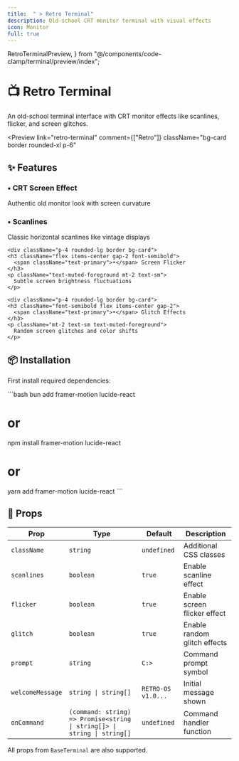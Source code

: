 ```yaml
---
title:  " > Retro Terminal"
description: Old-school CRT monitor terminal with visual effects
icon: Monitor
full: true
---
```


  RetroTerminalPreview,
} from "@/components/code-clamp/terminal/preview/index";


# 📺 Retro Terminal

An old-school terminal interface with CRT monitor effects like scanlines, flicker, and screen glitches.

<Preview
  link="retro-terminal"
  comment={["Retro"]}
  className="bg-card border rounded-xl p-6"
>
  <RetroTerminalPreview />
</Preview>

## ✨ Features

<div className="grid grid-cols-1 md:grid-cols-2 gap-4 mt-6">
  <div className="p-4 rounded-lg border bg-card">
    <h3 className="font-semibold flex items-center gap-2">
      <span className="text-primary">•</span> CRT Screen Effect
    </h3>
    <p className="mt-2 text-sm text-muted-foreground">
      Authentic old monitor look with screen curvature
    </p>
  </div>
    <div className="p-4 rounded-lg border bg-card">
    <h3 className="flex items-center gap-2 font-semibold">
      <span className="text-primary">•</span> Scanlines
    </h3>
    <p className="text-muted-foreground mt-2 text-sm">
      Classic horizontal scanlines like vintage displays
    </p>
  </div>

    <div className="p-4 rounded-lg border bg-card">
    <h3 className="flex items-center gap-2 font-semibold">
      <span className="text-primary">•</span> Screen Flicker
    </h3>
    <p className="text-muted-foreground mt-2 text-sm">
      Subtle screen brightness fluctuations
    </p>
  </div>

    <div className="p-4 rounded-lg border bg-card">
    <h3 className="font-semibold flex items-center gap-2">
      <span className="text-primary">•</span> Glitch Effects
    </h3>
    <p className="mt-2 text-sm text-muted-foreground">
      Random screen glitches and color shifts
    </p>
  </div>
</div>

## 📦 Installation

First install required dependencies:

\`\`\`bash
bun add framer-motion lucide-react
# or
npm install framer-motion lucide-react
# or
yarn add framer-motion lucide-react
\`\`\`


## 🔧 Props

| Prop | Type | Default | Description |
|------|------|---------|-------------|
| `className` | `string` | `undefined` | Additional CSS classes |
| `scanlines` | `boolean` | `true` | Enable scanline effect |
| `flicker` | `boolean` | `true` | Enable screen flicker effect |
| `glitch` | `boolean` | `true` | Enable random glitch effects |
| `prompt` | `string` | `C:>` | Command prompt symbol |
| `welcomeMessage` | `string \| string[]` | `RETRO-OS v1.0...` | Initial message shown |
| `onCommand` | `(command: string) => Promise<string \| string[]> \| string \| string[]` | `undefined` | Command handler function |

All props from `BaseTerminal` are also supported.

